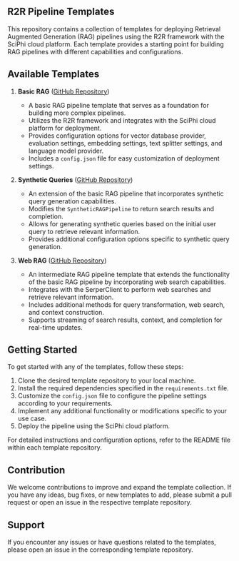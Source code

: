 ## R2R Pipeline Templates

This repository contains a collection of templates for deploying Retrieval Augmented Generation (RAG) pipelines using the R2R framework with the SciPhi cloud platform. Each template provides a starting point for building RAG pipelines with different capabilities and configurations.

## Available Templates

1. **Basic RAG** ([GitHub Repository](https://github.com/SciPhi-AI/R2R-basic-rag-template))

   - A basic RAG pipeline template that serves as a foundation for building more complex pipelines.
   - Utilizes the R2R framework and integrates with the SciPhi cloud platform for deployment.
   - Provides configuration options for vector database provider, evaluation settings, embedding settings, text splitter settings, and language model provider.
   - Includes a `config.json` file for easy customization of deployment settings.

2. **Synthetic Queries** ([GitHub Repository](https://github.com/SciPhi-AI/R2R-synthetic-queries-template))

   - An extension of the basic RAG pipeline that incorporates synthetic query generation capabilities.
   - Modifies the `SyntheticRAGPipeline` to return search results and completion.
   - Allows for generating synthetic queries based on the initial user query to retrieve relevant information.
   - Provides additional configuration options specific to synthetic query generation.

3. **Web RAG** ([GitHub Repository](https://github.com/SciPhi-AI/R2R-web-rag-template))
   - An intermediate RAG pipeline template that extends the functionality of the basic RAG pipeline by incorporating web search capabilities.
   - Integrates with the SerperClient to perform web searches and retrieve relevant information.
   - Includes additional methods for query transformation, web search, and context construction.
   - Supports streaming of search results, context, and completion for real-time updates.

## Getting Started

To get started with any of the templates, follow these steps:

1. Clone the desired template repository to your local machine.
2. Install the required dependencies specified in the `requirements.txt` file.
3. Customize the `config.json` file to configure the pipeline settings according to your requirements.
4. Implement any additional functionality or modifications specific to your use case.
5. Deploy the pipeline using the SciPhi cloud platform.

For detailed instructions and configuration options, refer to the README file within each template repository.

## Contribution

We welcome contributions to improve and expand the template collection. If you have any ideas, bug fixes, or new templates to add, please submit a pull request or open an issue in the respective template repository.

## Support

If you encounter any issues or have questions related to the templates, please open an issue in the corresponding template repository.
